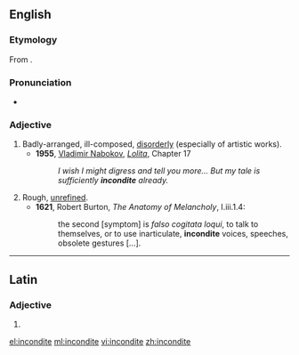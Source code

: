 ==English==

===Etymology===
From {{etyl|la|en}} {{term|inconditus|lang=la}}.

===Pronunciation===
* {{a|UK}} {{IPA|/ɪnˈkɒndɪt/}}

===Adjective===
{{head|en|adjective}}

# Badly-arranged, ill-composed, [[disorderly]] (especially of artistic works).
#* '''1955''', [[w:Vladimir Nabokov|Vladimir Nabokov]], ''[[w:Lolita|Lolita]]'', Chapter 17
#*: ''I wish I might digress and tell you more...  But my tale is sufficiently '''incondite''' already.''
# Rough, [[unrefined]].
#* '''1621''', Robert Burton, ''The Anatomy of Melancholy'', I.iii.1.4:
#*: the second [symptom] is ''falso cogitata loqui'', to talk to themselves, or to use inarticulate, '''incondite''' voices, speeches, obsolete gestures [...].

----

==Latin==

===Adjective===
{{la-adj-form|incondite}}

# {{inflection of|inconditus||voc|m|s|lang=la}}

[[el:incondite]]
[[ml:incondite]]
[[vi:incondite]]
[[zh:incondite]]